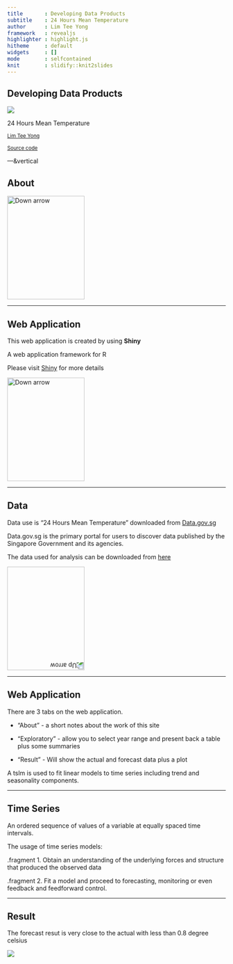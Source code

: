```yaml
---
title       : Developing Data Products 
subtitle    : 24 Hours Mean Temperature
author      : Lim Tee Yong
framework   : revealjs
highlighter : highlight.js
hitheme     : default 
widgets     : []
mode        : selfcontained
knit        : slidify::knit2slides
---
```


## Developing Data Products

<img src="assets/img/temperature.png" style="background:none; border:none; box-shadow:none;">

24 Hours Mean Temperature

<small>[Lim Tee Yong](https://sg.linkedin.com/in/teeyong)</small>

<small>[Source code](https://github.com/tydatasc/Developing-Data-Products)</small>

---&vertical

## About

<a href="#" class="image navigate-down">
  <img width="178" height="238" src="https://s3.amazonaws.com/hakim-static/reveal-js/arrow.png" alt="Down arrow">
</a>

***

## Web Application

This web application is created by using **Shiny**

A web application framework for R

Please visit [Shiny](http://shiny.rstudio.com/) for more details

<a href="#" class="image navigate-down">
  <img width="178" height="238" src="https://s3.amazonaws.com/hakim-static/reveal-js/arrow.png" alt="Down arrow">
</a>

***

## Data

Data use is "24 Hours Mean Temperature" downloaded from [Data.gov.sg](http://www.data.gov.sg/home.aspx)

<p>Data.gov.sg is the primary portal for users to discover data published by the Singapore Government and its agencies.</p>

The data used for analysis can be downloaded from  [here](http://www.data.gov.sg/Metadata/SGMatadata.aspx?id=2601100000000014645G&mid=147808&t=TEXTUAL)

<a href="#/2" class="image">
  <img width="178" height="238" src="https://s3.amazonaws.com/hakim-static/reveal-js/arrow.png" alt="Up arrow" style="-webkit-transform: rotate(180deg);">
</a>

---

## Web Application

There are 3 tabs on the web application.

- "About" - a short notes about the work of this site

- "Exploratory" - allow you to select year range and present back a table plus some summaries

- "Result" - Will show the actual and forecast data plus a plot

A tslm is used to fit linear models to time series including trend and seasonality components.

---

## Time Series

An ordered sequence of values of a variable at equally spaced time intervals.

The usage of time series models:

.fragment 1. Obtain an understanding of the underlying forces and structure that produced the observed data

.fragment 2. Fit a model and proceed to forecasting, monitoring or even feedback and feedforward control.

---

## Result

The forecast resut is very close to the actual with less than 0.8 degree celsius

<img src="assets/img/Result.PNG" style="background:none; border:none; box-shadow:none;">
